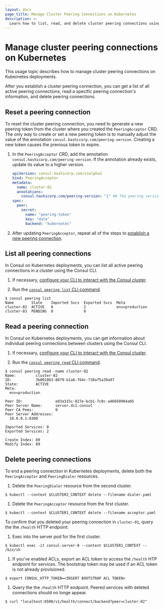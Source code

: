 ```yaml
---
layout: docs
page_title: Manage Cluster Peering Connections on Kubernetes
description: >-
  Learn how to list, read, and delete cluster peering connections using Consul on Kubernetes. You can also reset cluster peering connections on k8s deployments.
---
```


# Manage cluster peering connections on Kubernetes

This usage topic describes how to manage cluster peering connections on Kubernetes deployments.

After you establish a cluster peering connection, you can get a list of all active peering connections, read a specific peering connection's information, and delete peering connections.

## Reset a peering connection

To reset the cluster peering connection, you need to generate a new peering token from the cluster where you created the `PeeringAcceptor` CRD. The only way to create or set a new peering token is to manually adjust the value of the annotation `consul.hashicorp.com/peering-version`. Creating a new token causes the previous token to expire.

1. In the `PeeringAcceptor` CRD, add the annotation `consul.hashicorp.com/peering-version`. If the annotation already exists, update its value to a higher version.

    <CodeBlockConfig filename="acceptor.yml" highlight="6" hideClipboard>

    ```yaml
    apiVersion: consul.hashicorp.com/v1alpha1
    kind: PeeringAcceptor
    metadata:
      name: cluster-02
      annotations:
        consul.hashicorp.com/peering-version: "1" ## The peering version you want to set, must be in quotes
    spec:
      peer:
        secret:
          name: "peering-token"
          key: "data"
          backend: "kubernetes"
    ```

    </CodeBlockConfig>

1. After updating `PeeringAcceptor`, repeat all of the steps to [establish a new peering connection](/consul/docs/k8s/connect/cluster-peering/usage/establish-peering).

## List all peering connections

In Consul on Kubernetes deployments, you can list all active peering connections in a cluster using the Consul CLI.

1. If necessary, [configure your CLI to interact with the Consul cluster](/consul/tutorials/get-started-kubernetes/kubernetes-gs-deploy#configure-your-cli-to-interact-with-consul-cluster).

1. Run the [`consul peering list` CLI command](/consul/commands/peering/list).

  ```shell-session
  $ consul peering list
  Name        State    Imported Svcs  Exported Svcs  Meta
  cluster-02  ACTIVE   0              2              env=production
  cluster-03  PENDING  0              0
  ```

## Read a peering connection

In Consul on Kubernetes deployments, you can get information about individual peering connections between clusters using the Consul CLI.

1. If necessary, [configure your CLI to interact with the Consul cluster](/consul/tutorials/get-started-kubernetes/kubernetes-gs-deploy#configure-your-cli-to-interact-with-consul-cluster).

1. Run the [`consul peering read` CLI command](/consul/commands/peering/read).

  ```shell-session
  $ consul peering read -name cluster-02
  Name:         cluster-02
  ID:           3b001063-8079-b1a6-764c-738af5a39a97
  State:        ACTIVE
  Meta:
    env=production

  Peer ID:               e83a315c-027e-bcb1-7c0c-a46650904a05
  Peer Server Name:      server.dc1.consul
  Peer CA Pems:          0
  Peer Server Addresses:
    10.0.0.1:8300

  Imported Services: 0
  Exported Services: 2

  Create Index: 89
  Modify Index: 89
  ```

## Delete peering connections

To end a peering connection in Kubernetes deployments, delete both the `PeeringAcceptor` and `PeeringDialer` resources.

1. Delete the `PeeringDialer` resource from the second cluster.

  ```shell-session
  $ kubectl --context $CLUSTER2_CONTEXT delete --filename dialer.yaml
  ```

1. Delete the `PeeringAcceptor` resource from the first cluster.

  ```shell-session
  $ kubectl --context $CLUSTER1_CONTEXT delete --filename acceptor.yaml
  ````

To confirm that you deleted your peering connection in `cluster-01`, query the the `/health` HTTP endpoint:

1. Exec into the server pod for the first cluster.

  ```shell-session
  $ kubectl exec -it consul-server-0 --context $CLUSTER1_CONTEXT -- /bin/sh
  ```

1. If you've enabled ACLs, export an ACL token to access the `/health` HTP endpoint for services. The bootstrap token may be used if an ACL token is not already provisioned.

  ```shell-session
  $ export CONSUL_HTTP_TOKEN=<INSERT BOOTSTRAP ACL TOKEN>
  ```

1. Query the the `/health` HTTP endpoint. Peered services with deleted connections should no longe appear.

  ```shell-session
  $ curl "localhost:8500/v1/health/connect/backend?peer=cluster-02"
  ```